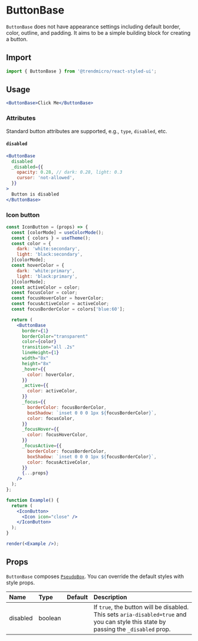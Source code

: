 # ButtonBase

`ButtonBase` does not have appearance settings including default border, color, outline, and padding. It aims to be a simple building block for creating a button.

## Import

```js
import { ButtonBase } from '@trendmicro/react-styled-ui';
```

## Usage

```jsx
<ButtonBase>Click Me</ButtonBase>
```

### Attributes

Standard button attributes are supported, e.g., `type`, `disabled`, etc.

#### `disabled`

```jsx
<ButtonBase
  disabled
  _disabled={{
    opacity: 0.28, // dark: 0.28, light: 0.3
    cursor: 'not-allowed',
  }}
>
  Button is disabled
</ButtonBase>
```

### Icon button

```jsx noInline
const IconButton = (props) => {
  const [colorMode] = useColorMode();
  const { colors } = useTheme();
  const color = {
    dark: 'white:secondary',
    light: 'black:secondary',
  }[colorMode];
  const hoverColor = {
    dark: 'white:primary',
    light: 'black:primary',
  }[colorMode];
  const activeColor = color;
  const focusColor = color;
  const focusHoverColor = hoverColor;
  const focusActiveColor = activeColor;
  const focusBorderColor = colors['blue:60'];

  return (
    <ButtonBase
      border={1}
      borderColor="transparent"
      color={color}
      transition="all .2s"
      lineHeight={1}
      width="8x"
      height="8x"
      _hover={{
        color: hoverColor,
      }}
      _active={{
        color: activeColor,
      }}
      _focus={{
        borderColor: focusBorderColor,
        boxShadow: `inset 0 0 0 1px ${focusBorderColor}`,
        color: focusColor,
      }}
      _focusHover={{
        color: focusHoverColor,
      }}
      _focusActive={{
        borderColor: focusBorderColor,
        boxShadow: `inset 0 0 0 1px ${focusBorderColor}`,
        color: focusActiveColor,
      }}
      {...props}
    />
  );
};

function Example() {
  return (
    <IconButton>
      <Icon icon="close" />
    </IconButton>
  );
}

render(<Example />);
```

## Props

`ButtonBase` composes [`PseudoBox`](./pseudobox). You can override the default styles with style props.

| Name | Type | Default | Description |
| :--- | :--- | :------ | :---------- |
| disabled | boolean | | If `true`, the button will be disabled. This sets `aria-disabled=true` and you can style this state by passing the `_disabled` prop. |
